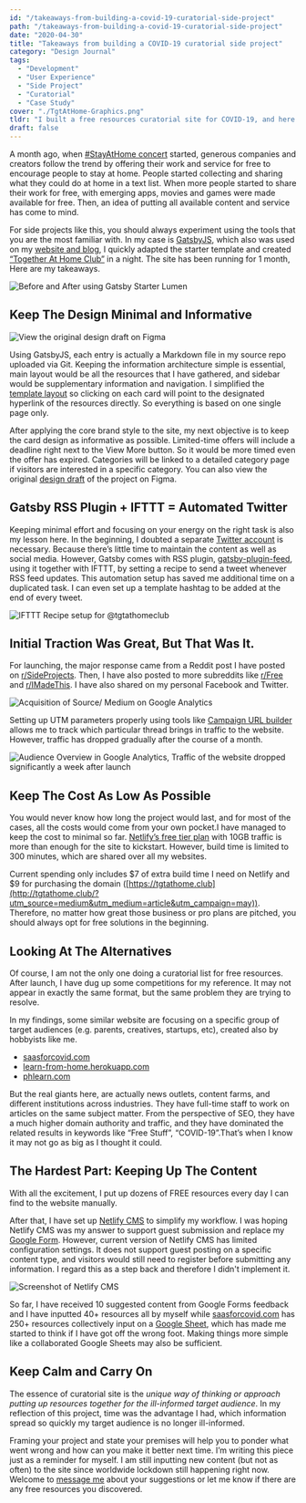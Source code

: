 ```yaml
---
id: "/takeaways-from-building-a-covid-19-curatorial-side-project"
path: "/takeaways-from-building-a-covid-19-curatorial-side-project"
date: "2020-04-30"
title: "Takeaways from building a COVID-19 curatorial side project"
category: "Design Journal"
tags:
  - "Development"
  - "User Experience"
  - "Side Project"
  - "Curatorial"
  - "Case Study"
cover: "./TgtAtHome-Graphics.png"
tldr: "I built a free resources curatorial site for COVID-19, and here are my lessons"
draft: false
---
```


A month ago, when [#StayAtHome concert](https://tgtathome.club/category/music/) started, generous companies and creators follow the trend by offering their work and service for free to encourage people to stay at home. People started collecting and sharing what they could do at home in a text list. When more people started to share their work for free, with emerging apps, movies and games were made available for free. Then, an idea of putting all available content and service has come to mind.

For side projects like this, you should always experiment using the tools that you are the most familiar with. In my case is [GatsbyJS](https://www.gatsbyjs.com/), which also was used on my [website and blog](/), I quickly adapted the starter template and created [“Together At Home Club”](http://tgtathome.club/?utm_source=medium&utm_medium=blog&utm_campaign=launch) in a night. The site has been running for 1 month, Here are my takeaways.

![Before and After using [Gatsby Starter Lumen](https://www.gatsbyjs.org/starters/alxshelepenok/gatsby-starter-lumen/)](./TgtAtHome-Behind-1.png)

## Keep The Design Minimal and Informative

![View the [original design draft on Figma](https://www.figma.com/file/bDL1o713kTHgopoXB0eA62/Together-At-Home?node-id=0%3A1)](./Desktop.jpg)

Using GatsbyJS, each entry is actually a Markdown file in my source repo uploaded via Git. Keeping the information architecture simple is essential, main layout would be all the resources that I have gathered, and sidebar would be supplementary information and navigation. I simplified the [template layout](https://www.gatsbyjs.org/starters/alxshelepenok/gatsby-starter-lumen/) so clicking on each card will point to the designated hyperlink of the resources directly. So everything is based on one single page only.

After applying the core brand style to the site, my next objective is to keep the card design as informative as possible. Limited-time offers will include a deadline right next to the View More button. So it would be more timed even the offer has expired. Categories will be linked to a detailed category page if visitors are interested in a specific category. You can also view the original [design draft](https://www.figma.com/file/bDL1o713kTHgopoXB0eA62/Together-At-Home?node-id=0%3A1) of the project on Figma.

## Gatsby RSS Plugin + IFTTT = Automated Twitter

Keeping minimal effort and focusing on your energy on the right task is also my lesson here. In the beginning, I doubted a separate [Twitter account](https://www.twitter.com/tgtathomeclub) is necessary. Because there’s little time to maintain the content as well as social media. However, Gatsby comes with RSS plugin, [gatsby-plugin-feed](https://www.gatsbyjs.org/packages/gatsby-plugin-feed/), using it together with IFTTT, by setting a recipe to send a tweet whenever RSS feed updates. This automation setup has saved me additional time on a duplicated task. I can even set up a template hashtag to be added at the end of every tweet.

![IFTTT Recipe setup for [@tgtathomeclub](https://www.twitter.com/tgtathomeclub)](./ifttt-twitter.png)

## Initial Traction Was Great, But That Was It.

For launching, the major response came from a Reddit post I have posted on [r/SideProjects](https://www.reddit.com/r/SideProject/comments/flqtaf/a_website_collects_all_free_online_courses_music/). Then, I have also posted to more subreddits like [r/Free ](https://www.reddit.com/r/FREE/comments/g8caiv/collection_of_free_services_apps_films_and_games/)and [r/IMadeThis](https://www.reddit.com/r/IMadeThis/comments/fnvynq/together_at_home_club_a_website_collects_all_free/). I have also shared on my personal Facebook and Twitter.

![Acquisition of Source/ Medium on Google Analytics](./ga-acquisition.png)

Setting up UTM parameters properly using tools like [Campaign URL builder ](https://ga-dev-tools.appspot.com/campaign-url-builder/)allows me to track which particular thread brings in traffic to the website. However, traffic has dropped gradually after the course of a month.

![Audience Overview in Google Analytics, Traffic of the website dropped significantly a week after launch](./ga-traffic.png)

## Keep The Cost As Low As Possible

You would never know how long the project would last, and for most of the cases, all the costs would come from your own pocket.I have managed to keep the cost to minimal so far. [Netlify’s free tier plan](https://www.netlify.com/pricing/) with 10GB traffic is more than enough for the site to kickstart. However, build time is limited to 300 minutes, which are shared over all my websites.

Current spending only includes $7 of extra build time I need on Netlify and $9 for purchasing the domain ([https://tgtathome.club](http://tgtathome.club/?utm_source=medium&utm_medium=article&utm_campaign=may)). Therefore, no matter how great those business or pro plans are pitched, you should always opt for free solutions in the beginning.

## Looking At The Alternatives

Of course, I am not the only one doing a curatorial list for free resources. After launch, I have dug up some competitions for my reference. It may not appear in exactly the same format, but the same problem they are trying to resolve.

In my findings, some similar website are focusing on a specific group of target audiences (e.g. parents, creatives, startups, etc), created also by hobbyists like me.

- [saasforcovid.com](https://saasforcovid.com/)
- [learn-from-home.herokuapp.com](https://learn-from-home.herokuapp.com/index.html)
- [phlearn.com](https://phlearn.com/resources)


But the real giants here, are actually news outlets, content farms, and different institutions across industries. They have full-time staff to work on articles on the same subject matter. From the perspective of SEO, they have a much higher domain authority and traffic, and they have dominated the related results in keywords like “Free Stuff”, “COVID-19”.That’s when I know it may not go as big as I thought it could.

## The Hardest Part: Keeping Up The Content

With all the excitement, I put up dozens of FREE resources every day I can find to the website manually.

After that, I have set up [Netlify CMS](https://www.netlifycms.org/) to simplify my workflow. I was hoping Netlify CMS was my answer to support guest submission and replace my [Google Form](https://forms.gle/B6yXL7xEUSKTnLY98). However, current version of Netlify CMS has limited configuration settings. It does not support guest posting on a specific content type, and visitors would still need to register before submitting any information. I regard this as a step back and therefore I didn't implement it.

![Screenshot of Netlify CMS](./netlify-cms.png)

So far, I have received 10 suggested content from Google Forms feedback and I have inputted 40+ resources all by myself while [saasforcovid.com](https://saasforcovid.com/) has 250+ resources collectively input on a [Google Sheet](https://docs.google.com/spreadsheets/d/1QdMr6TYlPLgc8nip165CyuDrr5WPcxnzqxJBJK_EfJ0/edit#gid=0), which has made me started to think if I have got off the wrong foot. Making things more simple like a collaborated Google Sheets may also be sufficient.

## Keep Calm and Carry On

The essence of curatorial site is the _unique way of thinking or approach putting up resources together for the ill-informed target audience_. In my reflection of this project, time was the advantage I had, which information spread so quickly my target audience is no longer ill-informed.

Framing your project and state your premises will help you to ponder what went wrong and how can you make it better next time. I’m writing this piece just as a reminder for myself. I am still inputting new content (but not as often) to the site since worldwide lockdown still happening right now. Welcome to [message me](https://twitter.com/@desktopofsamuel) about your suggestions or let me know if there are any free resources you discovered.